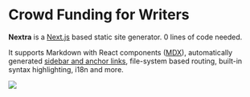 
# Crowd Funding for Writers

**Nextra** is a [Next.js](https://nextjs.org) based static site generator. 0 lines of code needed.

It supports Markdown with React components ([MDX](/mdx)), automatically generated [sidebar and anchor links](/docs/anchors), file-system based routing, built-in syntax highlighting, i18n and more.

<Bleed>
  <Image src="/demo.png" width={2288} height={1974} layout="intrinsic" />
</Bleed>
